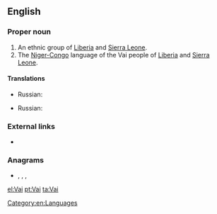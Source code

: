 {{also|vai|vaî|văi|vải|va'i}}
==English==
{{wikipedia}}

===Proper noun===
{{en-proper noun}}

# An ethnic group of [[Liberia]] and [[Sierra Leone]].
# The [[Niger-Congo]] language of the Vai people of [[Liberia]] and [[Sierra Leone]].

====Translations====
{{trans-top|ethnic group}}
* Russian: {{t|ru|ваи|tr=}}
{{trans-mid}}
{{trans-bottom}}

{{trans-top|language}}
* Russian: {{t|ru|ваи|m|tr=}}
{{trans-mid}}
{{trans-bottom}}

===External links===
* {{ethnologue|code=vai}}

===Anagrams===
* {{l|en|IVA}}, {{l|en|Iva}}, {{l|en|via}}, {{l|en|viâ}}

[[Category:en:Languages]]

[[el:Vai]]
[[pt:Vai]]
[[ta:Vai]]